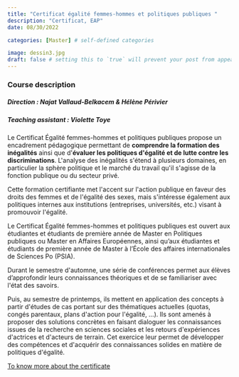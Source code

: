 ```yaml
---
title: "Certificat égalité femmes-hommes et politiques publiques "
description: "Certificat, EAP"
date: 08/30/2022

categories: [Master] # self-defined categories

image: dessin3.jpg
draft: false # setting this to `true` will prevent your post from appearing on your listing page until you're ready!
---
```


### Course description

##### Direction : Najat Vallaud-Belkacem & Hélène Périvier

##### Teaching assistant : Violette Toye

Le Certificat Égalité femmes-hommes et politiques publiques propose un encadrement pédagogique permettant de **comprendre la formation des inégalités** ainsi que d\'**évaluer les politiques d\'égalité et de lutte contre les discriminations**. L\'analyse des inégalités s\'étend à plusieurs domaines, en particulier la sphère politique et le marché du travail qu\'il s\'agisse de la fonction publique ou du secteur privé.

Cette formation certifiante met l\'accent sur l\'action publique en faveur des droits des femmes et de l\'égalité des sexes, mais s\'intéresse également aux politiques internes aux institutions (entreprises, universités, etc.) visant à promouvoir l\'égalité.

Le Certificat Égalité femmes-hommes et politiques publiques est ouvert aux étudiantes et étudiants de première année de Master en Politiques publiques ou Master en Affaires Européennes, ainsi qu'aux étudiantes et étudiants de première année de Master à l'École des affaires internationales de Sciences Po (PSIA).

Durant le semestre d\'automne, une série de conférences permet aux élèves d'approfondir leurs connaissances théoriques et de se familiariser avec l\'état des savoirs.

Puis, au semestre de printemps, ils mettent en application des concepts à partir d\'études de cas portant sur des thématiques actuelles (quotas, congés parentaux, plans d\'action pour l\'égalité, ...). Ils sont amenés à proposer des solutions concrètes en faisant dialoguer les connaissances issues de la recherche en sciences sociales et les retours d\'expériences d\'actrices et d\'acteurs de terrain. Cet exercice leur permet de développer des compétences et d\'acquérir des connaissances solides en matière de politiques d\'égalité.

[To know more about the certificate](https://www.sciencespo.fr/programme-presage/fr/content/certificat-egalite-femmes-hommes-ecole-daffaires-publiques.html#:~:text=Le%20Certificat%20%C3%89galit%C3%A9%20femmes-hommes%20et%20politiques%20publiques%20propose,politiques%20d%E2%80%99%C3%A9galit%C3%A9%20et%20de%20lutte%20contre%20les%20discriminations.)
